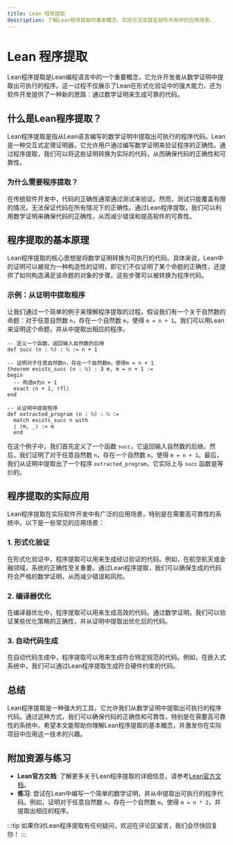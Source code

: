 ```yaml
---
title: Lean 程序提取
description: 了解Lean程序提取的基本概念、实现方法及其在软件开发中的应用场景。
---
```


# Lean 程序提取

Lean程序提取是Lean编程语言中的一个重要概念，它允许开发者从数学证明中提取出可执行的程序。这一过程不仅展示了Lean在形式化验证中的强大能力，还为软件开发提供了一种新的思路：通过数学证明来生成可靠的代码。

## 什么是Lean程序提取？

Lean程序提取是指从Lean语言编写的数学证明中提取出可执行的程序代码。Lean是一种交互式定理证明器，它允许用户通过编写数学证明来验证程序的正确性。通过程序提取，我们可以将这些证明转换为实际的代码，从而确保代码的正确性和可靠性。

### 为什么需要程序提取？

在传统软件开发中，代码的正确性通常通过测试来验证。然而，测试只能覆盖有限的情况，无法保证代码在所有情况下的正确性。通过Lean程序提取，我们可以利用数学证明来确保代码的正确性，从而减少错误和提高软件的可靠性。

## 程序提取的基本原理

Lean程序提取的核心思想是将数学证明转换为可执行的代码。具体来说，Lean中的证明可以被视为一种构造性的证明，即它们不仅证明了某个命题的正确性，还提供了如何构造满足该命题的对象的步骤。这些步骤可以被转换为程序代码。

### 示例：从证明中提取程序

让我们通过一个简单的例子来理解程序提取的过程。假设我们有一个关于自然数的命题：对于任意自然数 `n`，存在一个自然数 `m`，使得 `m = n + 1`。我们可以用Lean来证明这个命题，并从中提取出相应的程序。

```lean
-- 定义一个函数，返回输入自然数的后继
def succ (n : ℕ) : ℕ := n + 1

-- 证明对于任意自然数n，存在一个自然数m，使得m = n + 1
theorem exists_succ (n : ℕ) : ∃ m, m = n + 1 :=
begin
  -- 构造m为n + 1
  exact ⟨n + 1, rfl⟩
end

-- 从证明中提取程序
def extracted_program (n : ℕ) : ℕ :=
  match exists_succ n with
  | ⟨m, _⟩ := m
  end
```

在这个例子中，我们首先定义了一个函数 `succ`，它返回输入自然数的后继。然后，我们证明了对于任意自然数 `n`，存在一个自然数 `m`，使得 `m = n + 1`。最后，我们从证明中提取出了一个程序 `extracted_program`，它实际上与 `succ` 函数是等价的。

## 程序提取的实际应用

Lean程序提取在实际软件开发中有广泛的应用场景，特别是在需要高可靠性的系统中。以下是一些常见的应用场景：

### 1. 形式化验证

在形式化验证中，程序提取可以用来生成经过验证的代码。例如，在航空航天或金融领域，系统的正确性至关重要。通过Lean程序提取，我们可以确保生成的代码符合严格的数学证明，从而减少错误和风险。

### 2. 编译器优化

在编译器优化中，程序提取可以用来生成高效的代码。通过数学证明，我们可以验证某些优化策略的正确性，并从证明中提取出优化后的代码。

### 3. 自动代码生成

在自动代码生成中，程序提取可以用来生成符合特定规范的代码。例如，在嵌入式系统中，我们可以通过Lean程序提取生成符合硬件约束的代码。

## 总结

Lean程序提取是一种强大的工具，它允许我们从数学证明中提取出可执行的程序代码。通过这种方式，我们可以确保代码的正确性和可靠性，特别是在需要高可靠性的系统中。希望本文能帮助你理解Lean程序提取的基本概念，并激发你在实际项目中应用这一技术的兴趣。

## 附加资源与练习

- **Lean官方文档**: 了解更多关于Lean程序提取的详细信息，请参考[Lean官方文档](https://leanprover.github.io/lean4/doc/)。
- **练习**: 尝试在Lean中编写一个简单的数学证明，并从中提取出可执行的程序代码。例如，证明对于任意自然数 `n`，存在一个自然数 `m`，使得 `m = n * 2`，并提取出相应的程序。

:::tip
如果你对Lean程序提取有任何疑问，欢迎在评论区留言，我们会尽快回复你！
:::